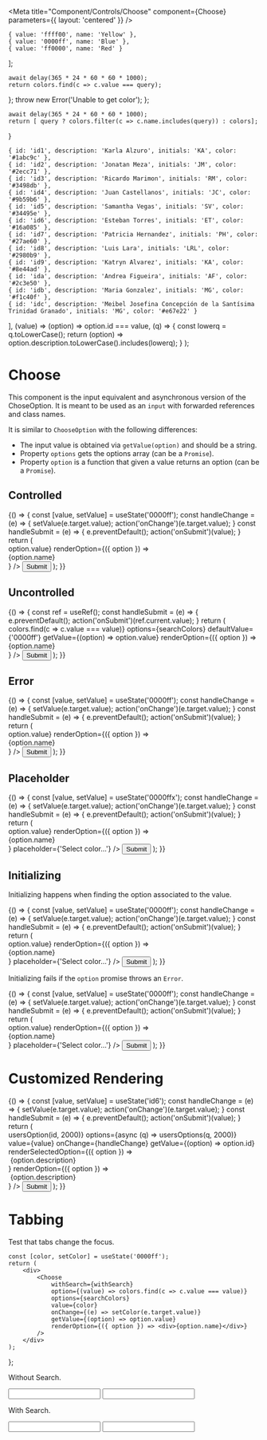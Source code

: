 

<Meta
    title="Component/Controls/Choose" 
    component={Choose}
    parameters={{
        layout: 'centered'
    }}
/>

    { value: 'ffff00', name: 'Yellow' },
    { value: '0000ff', name: 'Blue' },
    { value: 'ff0000', name: 'Red' }
];

    await delay(365 * 24 * 60 * 60 * 1000);
    return colors.find(c => c.value === query);
};
    throw new Error('Unable to get color');
};

    await delay(365 * 24 * 60 * 60 * 1000);
    return [ query ? colors.filter(c => c.name.includes(query)) : colors];
}

    { id: 'id1', description: 'Karla Alzuro', initials: 'KA', color: '#1abc9c' },
    { id: 'id2', description: 'Jonatan Meza', initials: 'JM', color: '#2ecc71' },
    { id: 'id3', description: 'Ricardo Marimon', initials: 'RM', color: '#3498db' },
    { id: 'id4', description: 'Juan Castellanos', initials: 'JC', color: '#9b59b6' },
    { id: 'id5', description: 'Samantha Vegas', initials: 'SV', color: '#34495e' },
    { id: 'id6', description: 'Esteban Torres', initials: 'ET', color: '#16a085' },
    { id: 'id7', description: 'Patricia Hernandez', initials: 'PH', color: '#27ae60' },
    { id: 'id8', description: 'Luis Lara', initials: 'LRL', color: '#2980b9' },
    { id: 'id9', description: 'Katryn Alvarez', initials: 'KA', color: '#8e44ad' },
    { id: 'ida', description: 'Andrea Figueira', initials: 'AF', color: '#2c3e50' },
    { id: 'idb', description: 'Maria Gonzalez', initials: 'MG', color: '#f1c40f' },
    { id: 'idc', description: 'Meibel Josefina Concepción de la Santísima Trinidad Granado', initials: 'MG', color: '#e67e22' }
],
    (value) => (option) => option.id === value,
    (q) => {
        const lowerq = q.toLowerCase();
        return (option) => option.description.toLowerCase().includes(lowerq);
    }
);




# Choose

This component is the input equivalent and asynchronous version of the
ChoseOption. It is meant to be used as an `input` with forwarded
references and class names.

It is similar to `ChooseOption` with the following differences:

* The input value is obtained via `getValue(option)` and should be a string.
* Property `options` gets the options array (can be a `Promise`).
* Property `option` is a function that given a value returns an option (can be 
  a `Promise`).

<ArgsTable of={Input} /> 


## Controlled 

<Canvas>
    <Story name="Controlled">
        {() => {
            const [value, setValue] = useState('0000ff');
            const handleChange = (e) => { setValue(e.target.value); action('onChange')(e.target.value); }
            const handleSubmit = (e) => { e.preventDefault(); action('onSubmit')(value); }
            return (
                <form onSubmit={handleSubmit} className="w-96 flex flex-row space-x-2">
                    <Choose
                        withSearch
                        option={getColor}
                        options={searchColors}
                        value={value}
                        onChange={handleChange}
                        getValue={(option) => option.value}
                        renderOption={({ option }) => <div>{option.name}</div>}
                    />
                    <Button>Submit</Button>
                </form>
            );
        }}
    </Story>
</Canvas>


## Uncontrolled 

<Canvas>
    <Story name="Uncontrolled">
        {() => {
            const ref = useRef();
            const handleSubmit = (e) => { e.preventDefault(); action('onSubmit')(ref.current.value); }
            return (
                <form onSubmit={handleSubmit} className="w-96 flex flex-row space-x-2">
                    <Choose 
                        ref={ref}
                        withSearch
                        option={(value) => colors.find(c => c.value === value)}
                        options={searchColors}
                        defaultValue={'0000ff'}
                        getValue={(option) => option.value}
                        renderOption={({ option }) => <div>{option.name}</div>}
                    />
                    <Button>Submit</Button>
                </form>
            );
        }}
    </Story>
</Canvas>


## Error

<Canvas>
    <Story name="Control Error">
        {() => {
            const [value, setValue] = useState('0000ff');
            const handleChange = (e) => { setValue(e.target.value); action('onChange')(e.target.value); }
            const handleSubmit = (e) => { e.preventDefault(); action('onSubmit')(value); }
            return (
                <form onSubmit={handleSubmit} className="w-96 flex flex-row space-x-2">
                    <Choose
                        withSearch
                        option={getColor}
                        options={searchColors}
                        value={value}
                        error={true}
                        onChange={handleChange}
                        getValue={(option) => option.value}
                        renderOption={({ option }) => <div>{option.name}</div>}
                    />
                    <Button>Submit</Button>
                </form>
            );
        }}
    </Story>
</Canvas>


## Placeholder

<Canvas>
    <Story name="Placeholder">
        {() => {
            const [value, setValue] = useState('0000ffx');
            const handleChange = (e) => { setValue(e.target.value); action('onChange')(e.target.value); }
            const handleSubmit = (e) => { e.preventDefault(); action('onSubmit')(value); }
            return (
                <form onSubmit={handleSubmit} className="w-96 flex flex-row space-x-2">
                    <Choose
                        withSearch
                        option={getColor}
                        options={searchColors}
                        value={value}
                        error={true}
                        onChange={handleChange}
                        getValue={(option) => option.value}
                        renderOption={({ option }) => <div>{option.name}</div>}
                        placeholder={'Select color...'}
                    />
                    <Button>Submit</Button>
                </form>
            );
        }}
    </Story>
</Canvas>


## Initializing

Initializing happens when finding the option associated to the value.

<Canvas>
    <Story name="Initializing">
        {() => {
            const [value, setValue] = useState('0000ff');
            const handleChange = (e) => { setValue(e.target.value); action('onChange')(e.target.value); }
            const handleSubmit = (e) => { e.preventDefault(); action('onSubmit')(value); }
            return (
                <form onSubmit={handleSubmit} className="w-96 flex flex-row space-x-2">
                    <Choose
                        withSearch
                        option={getColorForever}
                        options={searchColors}
                        value={value}
                        error={false}
                        onChange={handleChange}
                        getValue={(option) => option.value}
                        renderOption={({ option }) => <div>{option.name}</div>}
                        placeholder={'Select color...'}
                    />
                    <Button>Submit</Button>
                </form>
            );
        }}
    </Story>
</Canvas>

Initializing fails if the `option` promise throws an `Error`.

<Canvas>
    <Story name="Initializing Error">
        {() => {
            const [value, setValue] = useState('0000ff');
            const handleChange = (e) => { setValue(e.target.value); action('onChange')(e.target.value); }
            const handleSubmit = (e) => { e.preventDefault(); action('onSubmit')(value); }
            return (
                <form onSubmit={handleSubmit} className="w-96 flex flex-row space-x-2">
                    <Choose
                        withSearch
                        option={getColorError}
                        options={searchColors}
                        value={value}
                        error={false}
                        onChange={handleChange}
                        getValue={(option) => option.value}
                        renderOption={({ option }) => <div>{option.name}</div>}
                        placeholder={'Select color...'}
                    />
                    <Button>Submit</Button>
                </form>
            );
        }}
    </Story>
</Canvas>


# Customized Rendering

<Canvas>
    <Story name="Customized Rendering">
        {() => {
            const [value, setValue] = useState('id6');
            const handleChange = (e) => { setValue(e.target.value); action('onChange')(e.target.value); }
            const handleSubmit = (e) => { e.preventDefault(); action('onSubmit')(value); }
            return (
                <form onSubmit={handleSubmit} className="w-96 flex flex-row space-x-2">
                    <Choose
                        withSearch
                        withSameWidth
                        option={async (id) => usersOption(id, 2000)}
                        options={async (q) => usersOptions(q, 2000)}
                        value={value}
                        onChange={handleChange}
                        getValue={(option) => option.id}
                        renderSelectedOption={({ option }) => <div className="truncate"><Avatar initials={option.initials} color={option.color}/>&nbsp;{option.description}</div>}
                        renderOption={({ option }) => <div className="py-1 truncate"><Avatar initials={option.initials} color={option.color}/>&nbsp;{option.description}</div>}
                    />
                    <Button>Submit</Button>
                </form>
            );
        }}
    </Story>
</Canvas>


# Tabbing

Test that tabs change the focus.

    const [color, setColor] = useState('0000ff');
    return (
        <div>
            <Choose 
                withSearch={withSearch}
                option={(value) => colors.find(c => c.value === value)}
                options={searchColors}
                value={color}
                onChange={(e) => setColor(e.target.value)}
                getValue={(option) => option.value}
                renderOption={({ option }) => <div>{option.name}</div>}
            />
        </div>
    );
};

Without Search.

<Canvas>
    <Story name="Tabbing Without Search">
        <div className="w-96 grid grid-cols-3 space-x-2">
            <Input type="text" defaultValue=""/>
            <TemplateChoose/>
            <Input type="text" defaultValue=""/>
        </div>
    </Story>
</Canvas>

With Search.

<Canvas>
    <Story name="Tabbing With Search">
        <div className="w-96 grid grid-cols-3 space-x-2">
            <Input type="text" defaultValue=""/>
            <TemplateChoose withSearch/>
            <Input type="text" defaultValue=""/>
        </div>
    </Story>
</Canvas>
